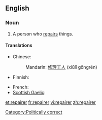 ==English==

===Noun===
{{en-noun}}

# A person who [[repair|repairs]] things.

====Translations====
{{trans-top|person who repairs}}
* Chinese:
*: Mandarin: [[修理]][[工人]] (xiūlǐ gōngrén)
* Finnish: {{t+|fi|korjaaja}}
{{trans-mid}}
* French: {{t+|fr|réparateur|m}}
* [[Scottish Gaelic]]: {{t|gd|leasachair|m}}
{{trans-bottom}}

[[Category:Politically correct]]

[[et:repairer]]
[[fr:repairer]]
[[vi:repairer]]
[[zh:repairer]]